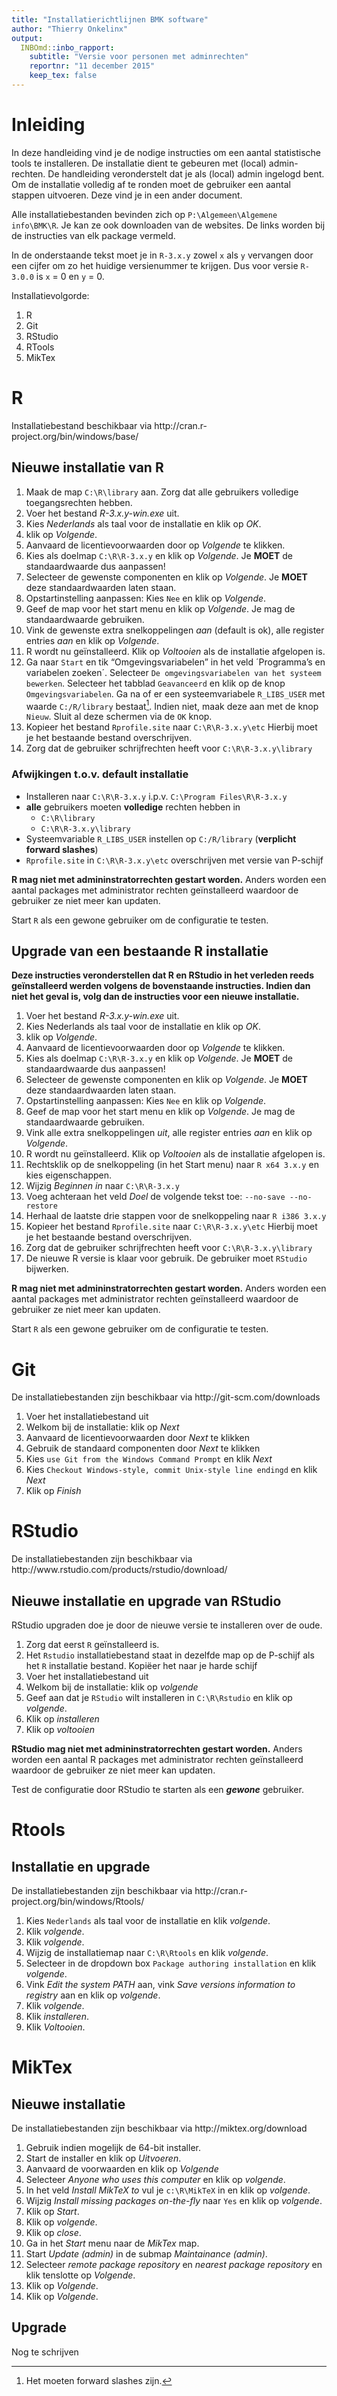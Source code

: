 ```yaml
---
title: "Installatierichtlijnen BMK software"
author: "Thierry Onkelinx"
output: 
  INBOmd::inbo_rapport:
    subtitle: "Versie voor personen met adminrechten"
    reportnr: "11 december 2015"
    keep_tex: false
---
```


# Inleiding

In deze handleiding vind je de nodige instructies om een aantal statistische tools te installeren. De installatie dient te gebeuren met (local) admin-rechten. De handleiding veronderstelt dat je als (local) admin ingelogd bent. Om de installatie volledig af te ronden moet de gebruiker een aantal stappen uitvoeren. Deze vind je in een ander document.

Alle installatiebestanden bevinden zich op `P:\Algemeen\Algemene info\BMK\R`. Je kan ze ook downloaden van de websites. De links worden bij de instructies van elk package vermeld.

In de onderstaande tekst moet je in `R-3.x.y` zowel `x` als `y` vervangen door een cijfer om zo het huidige versienummer te krijgen. Dus voor versie `R-3.0.0` is `x` = 0 en `y` = 0.

Installatievolgorde:

1. R
1. Git
1. RStudio
1. RTools
1. MikTex























# R

Installatiebestand beschikbaar via http://cran.r-project.org/bin/windows/base/

## Nieuwe installatie van R

1. Maak de map `C:\R\library` aan. Zorg dat alle gebruikers volledige toegangsrechten hebben.
1. Voer het bestand _R-3.x.y-win.exe_ uit.
1. Kies _Nederlands_ als taal voor de installatie en klik op _OK_.
1. klik op _Volgende_.
1. Aanvaard de licentievoorwaarden door op _Volgende_ te klikken.
1. Kies als doelmap `C:\R\R-3.x.y` en klik op _Volgende_. Je **MOET** de standaardwaarde dus aanpassen!
1. Selecteer de gewenste componenten en klik op _Volgende_. Je **MOET** deze standaardwaarden laten staan.
1. Opstartinstelling aanpassen: Kies `Nee` en klik op _Volgende_.
1. Geef de map voor het start menu en klik op _Volgende_. Je mag de standaardwaarde gebruiken.
1. Vink de gewenste extra snelkoppelingen _aan_ (default is ok), alle register entries _aan_ en klik op _Volgende_.
1. R wordt nu geïnstalleerd. Klik op _Voltooien_ als de installatie afgelopen is.
1. Ga naar `Start` en tik "Omgevingsvariabelen" in het veld ´Programma's en variabelen zoeken´. Selecteer `De omgevingsvariabelen van het systeem bewerken`. Selecteer het tabblad `Geavanceerd` en klik op de knop `Omgevingsvariabelen`. Ga na of er een systeemvariabele `R_LIBS_USER` met waarde `C:/R/library` bestaat^[Het moeten forward slashes zijn.]. Indien niet, maak deze aan met de knop `Nieuw`. Sluit al deze schermen via de `OK` knop.
1. Kopieer het bestand `Rprofile.site` naar `C:\R\R-3.x.y\etc` Hierbij moet je het bestaande bestand overschrijven.
1. Zorg dat de gebruiker schrijfrechten heeft voor `C:\R\R-3.x.y\library`

### Afwijkingen t.o.v. default installatie

- Installeren naar `C:\R\R-3.x.y` i.p.v. `C:\Program Files\R\R-3.x.y`
- **alle** gebruikers moeten **volledige** rechten hebben in 
    - `C:\R\library`
    - `C:\R\R-3.x.y\library`
- Systeemvariable `R_LIBS_USER` instellen op `C:/R/library` (**verplicht forward slashes**)
- `Rprofile.site` in `C:\R\R-3.x.y\etc` overschrijven met versie van P-schijf

**R mag niet met admininstratorrechten gestart worden.** Anders worden een aantal packages met administrator rechten geïnstalleerd waardoor de gebruiker ze niet meer kan updaten.

Start `R` als een gewone gebruiker om de configuratie te testen.

## Upgrade van een bestaande R installatie

**Deze instructies veronderstellen dat R en RStudio in het verleden reeds geïnstalleerd werden volgens de bovenstaande instructies. Indien dan niet het geval is, volg dan de instructies voor een nieuwe installatie.**

1. Voer het bestand _R-3.x.y-win.exe_ uit.
1. Kies Nederlands als taal voor de installatie en klik op _OK_.
1. klik op _Volgende_.
1. Aanvaard de licentievoorwaarden door op _Volgende_ te klikken.
1. Kies als doelmap `C:\R\R-3.x.y` en klik op _Volgende_. Je **MOET** de standaardwaarde dus aanpassen!
1. Selecteer de gewenste componenten en klik op _Volgende_. Je **MOET** deze standaardwaarden laten staan.
1. Opstartinstelling aanpassen: Kies `Nee` en klik op _Volgende_.
1. Geef de map voor het start menu en klik op _Volgende_. Je mag de standaardwaarde gebruiken.
1. Vink alle extra snelkoppelingen _uit_, alle register entries _aan_ en klik op _Volgende_.
1. R wordt nu geïnstalleerd. Klik op _Voltooien_ als de installatie afgelopen is.
1. Rechtsklik op de snelkoppeling (in het Start menu) naar `R x64 3.x.y` en kies eigenschappen.
1. Wijzig _Beginnen in_ naar `C:\R\R-3.x.y`
1. Voeg achteraan het veld _Doel_ de volgende tekst toe: `--no-save --no-restore`
1. Herhaal de laatste drie stappen voor de snelkoppeling naar `R i386 3.x.y`
1. Kopieer het bestand `Rprofile.site` naar `C:\R\R-3.x.y\etc` Hierbij moet je het bestaande bestand overschrijven.
1. Zorg dat de gebruiker schrijfrechten heeft voor `C:\R\R-3.x.y\library`
1. De nieuwe R versie is klaar voor gebruik. De gebruiker moet `RStudio` bijwerken.

**R mag niet met admininstratorrechten gestart worden.** Anders worden een aantal packages met administrator rechten geïnstalleerd waardoor de gebruiker ze niet meer kan updaten.

Start `R` als een gewone gebruiker om de configuratie te testen.

























# Git

De installatiebestanden zijn beschikbaar via http://git-scm.com/downloads

1. Voer het installatiebestand uit
1. Welkom bij de installatie: klik op _Next_
1. Aanvaard de licentievoorwaarden door _Next_ te klikken
1. Gebruik de standaard componenten door _Next_ te klikken
1. Kies `use Git from the Windows Command Prompt` en klik _Next_
1. Kies `Checkout Windows-style, commit Unix-style line endingd` en klik _Next_
1. Klik op _Finish_


















# RStudio

De installatiebestanden zijn beschikbaar via http://www.rstudio.com/products/rstudio/download/

## Nieuwe installatie en upgrade van RStudio

RStudio upgraden doe je door de nieuwe versie te installeren over de oude.

1. Zorg dat eerst `R` geïnstalleerd is.
1. Het `Rstudio` installatiebestand staat in dezelfde map op de P-schijf als het  `R` installatie bestand. Kopiëer het naar je harde schijf
1. Voer het installatiebestand uit
1. Welkom bij de installatie: klik op _volgende_
1. Geef aan dat je `RStudio` wilt installeren in `C:\R\Rstudio` en klik op _volgende_.
1. Klik op _installeren_
1. Klik op _voltooien_

**RStudio mag niet met admininstratorrechten gestart worden.** Anders worden een aantal R packages met administrator rechten geïnstalleerd waardoor de gebruiker ze niet meer kan updaten.

Test de configuratie door RStudio te starten als een **_gewone_** gebruiker.




















# Rtools

## Installatie en upgrade

De installatiebestanden zijn beschikbaar via http://cran.r-project.org/bin/windows/Rtools/

1. Kies `Nederlands` als taal voor de installatie en klik _volgende_.
1. Klik _volgende_.
1. Klik _volgende_.
1. Wijzig de installatiemap naar `C:\R\Rtools` en klik _volgende_.
1. Selecteer in de dropdown box `Package authoring installation` en klik _volgende_.
1. Vink _Edit the system PATH_ aan, vink _Save versions information to registry_ aan en klik op _volgende_.
1. Klik _volgende_.
1. Klik _installeren_.
1. Klik _Voltooien_.
























# MikTex

## Nieuwe installatie

De installatiebestanden zijn beschikbaar via http://miktex.org/download


1. Gebruik indien mogelijk de 64-bit installer.
1. Start de installer en klik op _Uitvoeren_.
1. Aanvaard de voorwaarden en klik op _Volgende_
1. Selecteer _Anyone who uses this computer_ en klik op _volgende_.
1. In het veld _Install MikTeX to_ vul je `c:\R\MikTeX` in en klik op _volgende_.
1. Wijzig _Install missing packages on-the-fly_ naar `Yes` en klik op _volgende_.
1. Klik op _Start_.
1. Klik op _volgende_.
1. Klik op _close_.
1. Ga in het _Start_ menu naar de _MikTex_ map.
1. Start _Update (admin)_ in de submap _Maintainance (admin)_.
1. Selecteer _remote package repository_ en _nearest package repository_ en klik tenslotte op _Volgende_.
1. Klik op _Volgende_.
1. Klik op _Volgende_.

## Upgrade

Nog te schrijven
